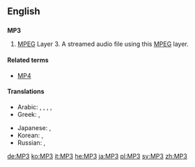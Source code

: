 ==English==
{{wikipedia}}
==={{initialism}}===
'''MP3'''

# [[MPEG]] Layer 3.  A streamed audio file using this [[MPEG]] layer.

====Related terms====
*[[MP4]]

====Translations====
{{trans-top|MPEG Layer 3}}
* Arabic: {{t|ar|إم بي ثري|m|tr='em bii thrii|sc=Arab}}, {{t|ar|إم بي 3|m|tr='em bii thrii|sc=Arab}}, {{t|ar|إم بي ٣|m|tr='em bii thrii|sc=Arab}},  {{t-|ar|MP3|m|tr='em bii thrii|sc=Latn}}, {{t|ar|إم بي ثلاثة|m|tr='em bii thalaatha|sc=Arab}}
* Greek: {{t|el|έμ-πι-θρί|tr=em-pi-thri|sc=Grek}},  {{t|el|MP3|sc=Latn}}
{{trans-mid}}
* Japanese: {{t|ja|エムピースリー|tr=emu-pī-surī|sc=Jpan}}, {{t|ja|MP3|tr=emu-pī-surī|sc=Latn}}
* Korean: {{t|ko|엠피쓰리|tr=em-pi-sseuri|sc=Kore}},  {{t|ko|MP3|tr=em-pi-sseuri|sc=Latn}}
* Russian: {{t+|ru|эм-пи-три|m|tr=em-pi-trí|sc=Cyrl}} {{qualifier|indeclinable}}, {{t+|ru|MP3|m|tr=em-pi-trí|sc=Latn}} {{qualifier|indeclinable}}
{{trans-bottom}}

[[de:MP3]]
[[ko:MP3]]
[[it:MP3]]
[[he:MP3]]
[[ja:MP3]]
[[pl:MP3]]
[[sv:MP3]]
[[zh:MP3]]